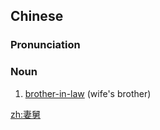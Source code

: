 ==Chinese==
{{zh-forms}}

===Pronunciation===
{{zh-pron
|mn=zz,tw:chhe-kū
|cat=n
}}

===Noun===
{{zh-noun}}

# {{lb|zh|Zhangzhou|&|_|Taiwan|_|Min Nan}} [[brother-in-law]] (wife's brother)

[[zh:妻舅]]